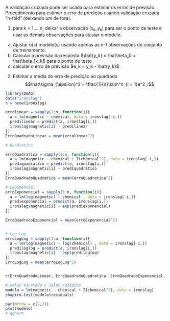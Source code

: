 A validação cruzada pode ser usada para estimar os erros de previsão.  
Procedimento para estimar o erro de predição usando validação cruzada "n-fold" (deixando um de fora).  

1. para k = 1,...,n, deixar a observação $(x_k, y_k)$ para ser o ponto de teste e usar as demais observações para ajustar o modelo.  
  a. Ajustar o(s) modelo(s) usando apenas as n-1 observações do conjunto de treinamento.  
  b. Calcular a previsão da resposta $\hat{y_k} = \hat\beta_0 + \hat\beta_1x_k$ para o ponto de teste  
  c. calcular o erro de previsão $e_k = y_k - \hat{y_k}$  
2. Estimar a média do erro de predição ao quadrado  
$$\hat\sigma_{\epsilon}^2 = \frac{1}{n}\sum^n_{i = 1}e^2_i$$  

```r
library(DAAG)
data("ironslag")
n = nrow(ironslag)

errolinear = sapply(1:n, function(i){ 
  a = lm(magnetic ~ chemical, data = ironslag[-i,])
  predilinear = predict(a, ironslag[i,])
  ironslag$magnetic[i] - predilinear
}) 
ErroQuadradoLinear = mean(errolinear^2)

# Quadratica

erroQuadratica = sapply(1:n, function(i){ 
  a = lm(magnetic ~ chemical + I(chemical^2), data = ironslag[-i,])
  prediquadratico = predict(a, ironslag[i,])
  ironslag$magnetic[i] - prediquadratico
}) 
ErroQuadradoQuadratica = mean(erroQuadratica^2)

# Exponencial
erroExponencial = sapply(1:n, function(i){ 
  a = lm(log(magnetic) ~ chemical , data = ironslag[-i,])
  prediexponencial = predict(a, ironslag[i,])
  ironslag$magnetic[i] - exp(prediexponencial)
}) 

ErroQuadradoExponencial = mean(erroExponencial^2)


# Log-Log
erroLogLog = sapply(1:n, function(i){ 
  a = lm(log(magnetic) ~ log(chemical) , data = ironslag[-i,])
  prediloglog = predict(a, ironslag[i,])
  ironslag$magnetic[i] - exp(prediloglog)
})
ErroLogLog = mean(erroLogLog^2)


c(ErroQuadradoLinear, ErroQuadradoQuadratica, ErroQuadradoExponencial, ErroLogLog)
```
```r
# valor ajustado x valor resíduos
modelo = lm(magnetic ~ chemical + I(chemical^2), data = ironslag)
shapiro.test(modelo$residuals)

par(mfrow = c(2,2))
plot(modelo)
# qqnorm
```

